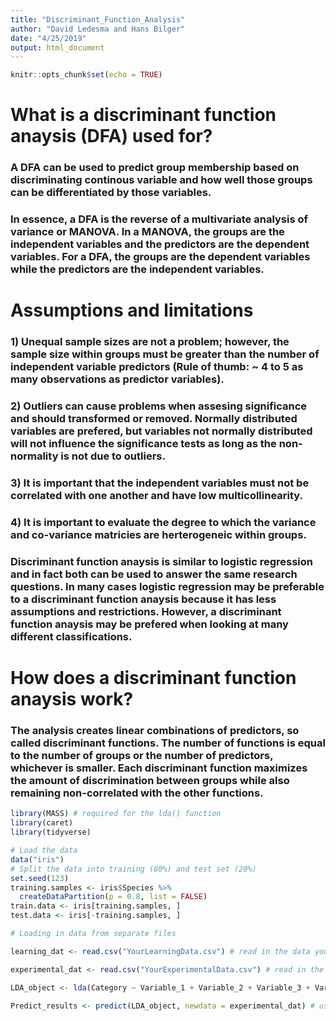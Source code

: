 ```yaml
---
title: "Discriminant_Function_Analysis"
author: "David Ledesma and Hans Bilger"
date: "4/25/2019"
output: html_document
---
```


```r
knitr::opts_chunk$set(echo = TRUE)
```

# What is a discriminant function anaysis (DFA) used for?

### A DFA can be used to predict group membership based on discriminating continous variable and how well those groups can be differentiated by those variables.

### In essence, a DFA is the reverse of a multivariate analysis of variance or MANOVA. In a MANOVA, the groups are the independent variables and the predictors are the dependent variables. For a DFA, the groups are the dependent variables while the predictors are the independent variables. 

# Assumptions and limitations

### 1) Unequal sample sizes are not a problem; however, the sample size within groups must be greater than the number of independent variable predictors (Rule of thumb: ~ 4 to 5 as many observations as predictor variables).

### 2) Outliers can cause problems when assesing significance and should transformed or removed. Normally distributed variables are prefered, but variables not normally distributed will not influence the significance tests as long as the non-normality is not due to outliers.

### 3) It is important that the independent variables must not be correlated with one another and have low multicollinearity. 

### 4) It is important to evaluate the degree to which the variance and co-variance matricies are herterogeneic within groups. 

### Discriminant function anaysis is similar to logistic regression and in fact both can be used to answer the same research questions. In many cases logistic regression may be preferable to a discriminant function anaysis because it has less assumptions and restrictions. However, a discriminant function anaysis may be prefered when looking at many different classifications. 

# How does a discriminant function anaysis work?

### The analysis creates linear combinations of predictors, so called discriminant functions. The number of functions is equal to the number of groups or the number of predictors, whichever is smaller. Each discriminant function maximizes the amount of discrimination between groups while also remaining non-correlated with the other functions.

```r
library(MASS) # required for the lda() function
library(caret) 
library(tidyverse)

# Load the data
data("iris")
# Split the data into training (80%) and test set (20%)
set.seed(123)
training.samples <- iris$Species %>%
  createDataPartition(p = 0.8, list = FALSE)
train.data <- iris[training.samples, ]
test.data <- iris[-training.samples, ]

# Loading in data from separate files

learning_dat <- read.csv("YourLearningData.csv") # read in the data you will use to teach the analysis what each category looks like - minimally, you need a column for category (in your case, individual) plus one column for each of your variables

experimental_dat <- read.csv("YourExperimentalData.csv") # read in the data for which you will be predicting categories - this should be formatted exactly like your learing data

LDA_object <- lda(Category ~ Variable_1 + Variable_2 + Variable_3 + Variable_etc, data = learning_dat) # creates an object that is the results of the learning phase of the LDA - this is what you will use to predict what category each subsequent set of variables you feed it most likely belong to

Predict_results <- predict(LDA_object, newdata = experimental_dat) # use the LDA results object to predict the category for your experimental data - NOTE: if you have multiple rows in your experimental data, you'll need to use a for loop to compare each row to your LDA object - try this on your own first and if you can't make it work, I'll show you what I did

```

















